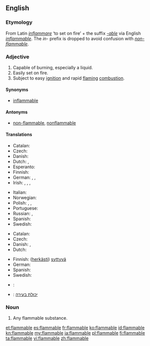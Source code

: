 ==English==

===Etymology===
From Latin ''[[inflammare]]'' ‘to set on fire’ + the suffix ''[[-able]]'' via English ''[[inflammable]]''.  The ''in-'' prefix is dropped to avoid confusion with ''[[non-flammable]]''.

===Adjective===
{{en-adj}}

# Capable of burning, especially a liquid.
# Easily set on fire.
# Subject to easy [[ignition]] and rapid [[flaming]] [[combustion]].

====Synonyms====
* [[inflammable]]

====Antonyms====
* [[non-flammable]], [[nonflammable]]

====Translations====
{{trans-top|capable of burning}}
* Catalan: {{t+|ca|inflamable}}
* Czech: {{t-|cs|hořlavý}}
* Danish: {{t-|da|brændbar}}
* Dutch: {{t-|nl|ontvlambaar}}, {{t-|nl|brandbaar}}
* Esperanto: {{t-|eo|brulema|xs=Esperanto}}
* Finnish: {{t-|fi|palava}}
* German: {{t+|de|brennbar}}, {{t-|de|entzündbar}}, {{t-|de|entflammbar}}
* Irish: {{t-|ga|inlasta}}, {{t-|ga|so-lasta}}, {{t-|ga|so-adhainte}}, {{t-|ga|inadhainte}}
{{trans-mid}}
* Italian: {{t+|it|infiammabile}}
* Norwegian: {{t-|no|brennbar}}
* Polish: {{t+|pl|łatwopalny|m}},  {{t-|pl|łatwopalna|f}},  {{t-|pl|łatwopalne|n}}
* Portuguese: {{t+|pt|inflamável|m|f}}
* Russian: {{t+|ru|огнеопасный}}, {{t-|ru|легко воспламеняющийся|tr=legkó vosplamyenyáyuschisya|sc=Cyrl}}
* Spanish: {{t+|es|inflamable}}
* Swedish: {{t+|sv|brännbar}}
{{trans-bottom}}

{{trans-top|volatile}}
* Catalan: {{t+|ca|inflamable}}
* Czech: {{t-|cs|hořlavý}}
* Danish: {{t-|da|brandfarlig}}, {{t-|da|letantændelig}}
* Dutch: {{t-|nl|licht ontvlambaar}}
{{trans-mid}}
* Finnish: ([[herkkä|herkästi]]) [[syttyvä]]
* German: {{t-|de|feuergefährlich}}
* Spanish: {{t+|es|inflamable}}
* Swedish: {{t-|sv|lättantändlig}}
{{trans-bottom}}

{{checktrans-top}}

* {{ttbc|fr}}: {{t+|fr|inflammable}}
{{trans-mid}}
* {{ttbc|he}}: [[יכולת בעירה]]
{{trans-bottom}}

===Noun===
{{en-noun}}

# Any flammable substance.

[[et:flammable]]
[[es:flammable]]
[[fr:flammable]]
[[ko:flammable]]
[[id:flammable]]
[[kn:flammable]]
[[my:flammable]]
[[ja:flammable]]
[[pl:flammable]]
[[fi:flammable]]
[[ta:flammable]]
[[vi:flammable]]
[[zh:flammable]]